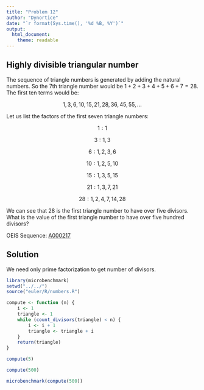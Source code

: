 ```yaml
---
title: "Problem 12"
author: "Dynortice"
date: "`r format(Sys.time(), '%d %B, %Y')`"
output:
  html_document:
    theme: readable
---
```

## Highly divisible triangular number
The sequence of triangle numbers is generated by adding the natural numbers. So the $7$th triangle number would be $1 + 2 + 3 + 4 + 5 + 6 + 7 = 28$. The first ten terms would be:

$$1, 3, 6, 10, 15, 21, 28, 36, 45, 55, ...$$

Let us list the factors of the first seven triangle numbers:

$$1 : 1$$

$$3 : 1, 3$$

$$6 : 1, 2, 3, 6$$

$$10 : 1, 2, 5, 10$$

$$15 : 1, 3, 5, 15$$

$$21 : 1, 3, 7, 21$$

$$28 : 1, 2, 4, 7, 14, 28$$

We can see that $28$ is the first triangle number to have over five divisors. What is the value of the first triangle number to have over five hundred divisors?

OEIS Sequence: [A000217](https://oeis.org/A000217)

## Solution
We need only prime factorization to get number of divisors.
```r
library(microbenchmark)
setwd("../../")
source("euler/R/numbers.R")
```
```r
compute <- function (n) {
    i <- 1
    triangle <- 1
    while (count_divisors(triangle) < n) {
        i <- i + 1
        triangle <- triangle + i
    }
    return(triangle)
}
```
```r
compute(5)
```
```r
compute(500)
```
```r
microbenchmark(compute(500))
```

